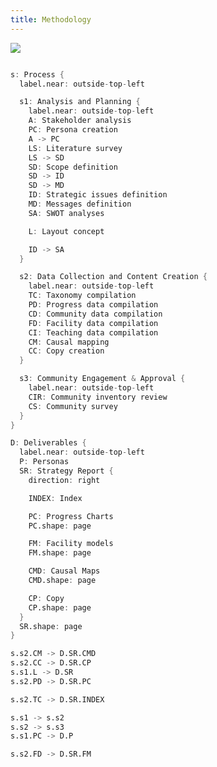 ```yaml
---
title: Methodology
---
```


![](/d2/docs/project/methodology/index-0.svg)

```d layout=elk theme=301 darkTheme=301

s: Process {
  label.near: outside-top-left

  s1: Analysis and Planning {
    label.near: outside-top-left
    A: Stakeholder analysis
    PC: Persona creation
    A -> PC
    LS: Literature survey
    LS -> SD
    SD: Scope definition
    SD -> ID
    SD -> MD
    ID: Strategic issues definition
    MD: Messages definition
    SA: SWOT analyses

    L: Layout concept

    ID -> SA
  }

  s2: Data Collection and Content Creation {
    label.near: outside-top-left
    TC: Taxonomy compilation
    PD: Progress data compilation
    CD: Community data compilation
    FD: Facility data compilation
    CI: Teaching data compilation
    CM: Causal mapping
    CC: Copy creation
  }

  s3: Community Engagement & Approval {
    label.near: outside-top-left
    CIR: Community inventory review
    CS: Community survey
  }
}

D: Deliverables {
  label.near: outside-top-left
  P: Personas
  SR: Strategy Report {
    direction: right

    INDEX: Index

    PC: Progress Charts
    PC.shape: page

    FM: Facility models
    FM.shape: page

    CMD: Causal Maps
    CMD.shape: page

    CP: Copy
    CP.shape: page
  }
  SR.shape: page
}

s.s2.CM -> D.SR.CMD
s.s2.CC -> D.SR.CP
s.s1.L -> D.SR
s.s2.PD -> D.SR.PC

s.s2.TC -> D.SR.INDEX

s.s1 -> s.s2
s.s2 -> s.s3
s.s1.PC -> D.P

s.s2.FD -> D.SR.FM


```
